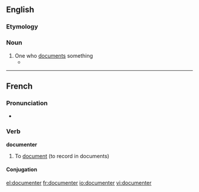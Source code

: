 ==English==

===Etymology===

{{suffix|document|er}}

===Noun===
{{en-noun}}

# One who [[document]]s something
#* {{quote-news|1988|June 10|Justin Hayford|The Human Radio|Chicago Reader|url=https://securesite.chireader.com/cgi-bin/Archive/abridged2.bat?path=1988/880610/SHERRI
|passage=But Osterman is not merely a '''documenter''', preserving the lost art form of the radio drama. }}

----

==French==

===Pronunciation===
* {{IPA|/dɔ.ky.mɑ̃.te/|lang=fr}}

===Verb===
'''documenter'''

# To [[document]] (to record in documents)

====Conjugation====
{{fr-conj-er|document|avoir}}

[[el:documenter]]
[[fr:documenter]]
[[io:documenter]]
[[vi:documenter]]